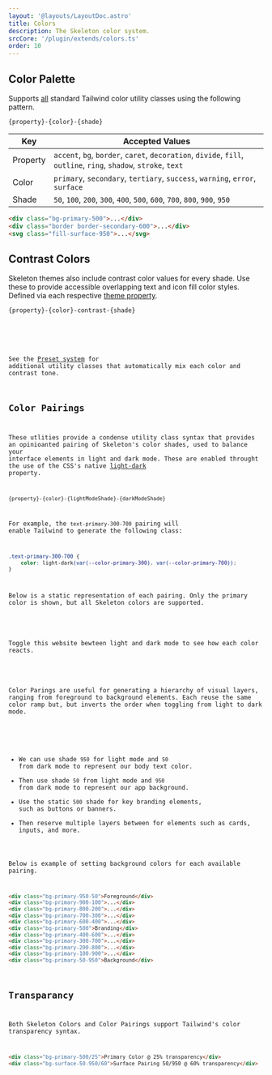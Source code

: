 ```yaml
---
layout: '@layouts/LayoutDoc.astro'
title: Colors
description: The Skeleton color system.
srcCore: '/plugin/extends/colors.ts'
order: 10
---
```




## Color Palette

<ExampleColors />

Supports <u>all</u> standard Tailwind color utility classes using the following pattern.

```
{property}-{color}-{shade}
```

| Key      | Accepted Values                                                                                                  |
| -------- | ---------------------------------------------------------------------------------------------------------------- |
| Property | `accent`, `bg`, `border`, `caret`, `decoration`, `divide`, `fill`, `outline`, `ring`, `shadow`, `stroke`, `text` |
| Color    | `primary`, `secondary`, `tertiary`, `success`, `warning`, `error`, `surface`                                     |
| Shade    | `50`, `100`, `200`, `300`, `400`, `500`, `600`, `700`, `800`, `900`, `950`                                       |

```html
<div class="bg-primary-500">...</div>
<div class="border border-secondary-600">...</div>
<svg class="fill-surface-950">...</svg>
```

## Contrast Colors

Skeleton themes also include contrast color values for every shade. Use these to provide accessible overlapping text and icon fill color styles. Defined via each respective [theme property](/docs/get-started/core-api#colors).

```
{property}-{color}-contrast-{shade}
```

<Preview client:load>
	<Fragment slot="preview">
		<ExampleContrast />
	</Fragment>
	<Fragment slot="code">
		<Code code={ExampleContrastRaw} lang="astro" />
	</Fragment>
</Preview>

See the [Preset system](/docs/design/presets) for additional utility classes that automatically mix each color and contrast tone.

## Color Pairings

These utlities provide a condense utility class syntax that provides an opinioanted pairing of Skeleton's color shades, used to balance your interface elements in light and dark mode. These are enabled throught the use of the CSS's native [light-dark](https://developer.mozilla.org/en-US/docs/Web/CSS/color_value/light-dark) property.

```
{property}-{color}-{lightModeShade}-{darkModeShade}
```

For example, the `text-primary-300-700` pairing will enable Tailwind to generate the following class:

```css
.text-primary-300-700 {
	color: light-dark(var(--color-primary-300), var(--color-primary-700));
}
```

Below is a static representation of each pairing. Only the primary color is shown, but all Skeleton colors are supported.

<ExamplePairings />

Toggle this website bewteen light and dark mode to see how each color reacts.

<ExamplePairingsDynamic />

Color Parings are useful for generating a hierarchy of visual layers, ranging from foreground to background elements. Each reuse the same color ramp but, but inverts the order when toggling from light to dark mode.

<ExamplePairingsStack />

- We can use shade `950` for light mode and `50` from dark mode to represent our body text color.
- Then use shade `50` from light mode and `950` from dark mode to represent our app background.
- Use the static `500` shade for key branding elements, such as buttons or banners.
- Then reserve multiple layers between for elements such as cards, inputs, and more.

Below is example of setting background colors for each available pairing.

```html
<div class="bg-primary-950-50">Foreground</div>
<div class="bg-primary-900-100">...</div>
<div class="bg-primary-800-200">...</div>
<div class="bg-primary-700-300">...</div>
<div class="bg-primary-600-400">...</div>
<div class="bg-primary-500">Branding</div>
<div class="bg-primary-400-600">...</div>
<div class="bg-primary-300-700">...</div>
<div class="bg-primary-200-800">...</div>
<div class="bg-primary-100-900">...</div>
<div class="bg-primary-50-950">Background</div>
```

## Transparancy

Both Skeleton Colors and Color Pairings support Tailwind's color transparency syntax.

```html
<div class="bg-primary-500/25">Primary Color @ 25% transparency</div>
<div class="bg-surface-50-950/60">Surface Pairing 50/950 @ 60% transparency</div>
```

